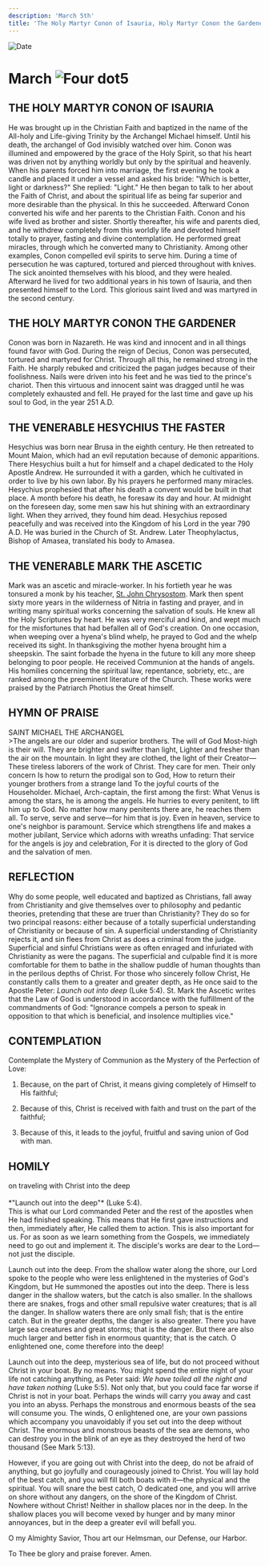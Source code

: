 ```yaml
---
description: 'March 5th'
title: 'The Holy Martyr Conon of Isauria, Holy Martyr Conon the Gardener, Venerable Hesychius the Faster, Venerable Mark the Ascetic'
---
```


<RunningHead />
<Image src="/title-imprint.png" height={68} width={50} alt="Date" className="title-imprint"/>

# <div id="date">March <Image className="four-dot" src="/four-dot.png" height={15} width={15} alt="Four dot" />5</div>

## THE HOLY MARTYR CONON OF ISAURIA

He was brought up in the Christian Faith and baptized in the name of the All-holy and Life-giving Trinity by the Archangel Michael himself. Until his death, the archangel of God invisibly watched over him. Conon was illumined and empowered by the grace of the Holy Spirit, so that his heart was driven not by anything worldly but only by the spiritual and heavenly. When his parents forced him into marriage, the first evening he took a candle and placed it under a vessel and asked his bride: "Which is better, light or darkness?" She replied: "Light." He then began to talk to her about the Faith of Christ, and about the spiritual life as being far superior and more desirable than the physical. In this he succeeded. Afterward Conon converted his wife and her parents to the Christian Faith. Conon and his wife lived as brother and sister. Shortly thereafter, his wife and parents died, and he withdrew completely from this worldly life and devoted himself totally to prayer, fasting and divine contemplation. He performed great miracles, through which he converted many to Christianity. Among other examples, Conon compelled evil spirits to serve him. During a time of persecution he was captured, tortured and pierced throughout with knives. The sick anointed themselves with his blood, and they were healed. Afterward he lived for two additional years in his town of Isauria, and then presented himself to the Lord. This glorious saint lived and was martyred in the second century.

## THE HOLY MARTYR CONON THE GARDENER

Conon was born in Nazareth. He was kind and innocent and in all things found favor with God. During the reign of Decius, Conon was persecuted, tortured and martyred for Christ. Through all this, he remained strong in the Faith. He sharply rebuked and criticized the pagan judges because of their foolishness. Nails were driven into his feet and he was tied to the prince's chariot. Then this virtuous and innocent saint was dragged until he was completely exhausted and fell. He prayed for the last time and gave up his soul to God, in the year 251 A.D.

## THE VENERABLE HESYCHIUS THE FASTER

Hesychius was born near Brusa in the eighth century. He then retreated to Mount Maion, which had an evil reputation because of demonic apparitions. There Hesychius built a hut for himself and a chapel dedicated to the Holy Apostle Andrew. He surrounded it with a garden, which he cultivated in order to live by his own labor. By his prayers he performed many miracles. Hesychius prophesied that after his death a convent would be built in that place. A month before his death, he foresaw its day and hour. At midnight on the foreseen day, some men saw his hut shining with an extraordinary light. When they arrived, they found him dead. Hesychius reposed peacefully and was received into the Kingdom of his Lord in the year 790 A.D. He was buried in the Church of St. Andrew. Later Theophylactus, Bishop of Amasea, translated his body to Amasea.

## THE VENERABLE MARK THE ASCETIC

Mark was an ascetic and miracle-worker. In his fortieth year he was tonsured a monk by his teacher, [St. John Chrysostom](/november/13th). Mark then spent sixty more years in the wilderness of Nitria in fasting and prayer, and in writing many spiritual works concerning the salvation of souls. He knew all the Holy Scriptures by heart. He was very merciful and kind, and wept much for the misfortunes that had befallen all of God's creation. On one occasion, when weeping over a hyena's blind whelp, he prayed to God and the whelp received its sight. In thanksgiving the mother hyena brought him a sheepskin. The saint forbade the hyena in the future to kill any more sheep belonging to poor people. He received Communion at the hands of angels. His homilies concerning the spiritual law, repentance, sobriety, etc., are ranked among the preeminent literature of the Church. These works were praised by the Patriarch Photius the Great himself.


## HYMN OF PRAISE
<div style={{textAlign:'center', color:'crimson', fontWeight:'bold'}}>
SAINT MICHAEL THE ARCHANGEL
</div>
>The angels are our older and superior brothers.  
The will of God Most-high is their will.  
They are brighter and swifter than light,  
Lighter and fresher than the air on the mountain.  
In light they are clothed, the light of their Creator—  
These tireless laborers of the work of Christ.  
They care for men.  Their only concern  
Is how to return the prodigal son to God,  
How to return their younger brothers from a strange land  
To the joyful courts of the Householder.  
Michael, Arch-captain, the first among the first:  
What Venus is among the stars, he is among the angels.  
He hurries to every penitent, to lift him up to God.  
No matter how many penitents there are, he reaches them all.  
To serve, serve and serve—for him that is joy.  
Even in heaven, service to one's neighbor is paramount.  
Service which strengthens life and makes a mother jubilant,  
Service which adorns with wreaths unfading:  
That service for the angels is joy and celebration,  
For it is directed to the glory of God and the salvation of men.  


## REFLECTION

Why do some people, well educated and baptized as Christians, fall away from Christianity and give themselves over to philosophy and pedantic theories, pretending that these are truer than Christianity? They do so for two principal reasons: either because of a totally superficial understanding of Christianity or because of sin. A superficial understanding of Christianity rejects it, and sin flees from Christ as does a criminal from the judge. Superficial and sinful Christians were as often enraged and infuriated with Christianity as were the pagans. The superficial and culpable find it is more comfortable for them to bathe in the shallow puddle of human thoughts than in the perilous depths of Christ. For those who sincerely follow Christ, He constantly calls them to a greater and greater depth, as He once said to the Apostle Peter: *Launch out into deep* (Luke 5:4). St. Mark the Ascetic writes that the Law of God is understood in accordance with the fulfillment of the commandments of God: "Ignorance compels a person to speak in opposition to that which is beneficial, and insolence multiplies vice."


## CONTEMPLATION

Contemplate the Mystery of Communion as the Mystery of the Perfection of Love:

1. Because, on the part of Christ, it means giving completely of Himself to His faithful;

2. Because of this, Christ is received with faith and trust on the part of the faithful;

3. Because of this, it leads to the joyful, fruitful and saving union of God with man.


## HOMILY
<div style={{textAlign:'center', color:'crimson', fontWeight:'bold'}}>
on traveling with Christ into the deep
</div><br />
<div style={{textAlign:'right'}}>
*"Launch out into the deep"* (Luke 5:4).
</div>
This is what our Lord commanded Peter and the rest of the apostles when He had finished speaking. This means that He first gave instructions and then, immediately after, He called them to action. This is also important for us. For as soon as we learn something from the Gospels, we immediately need to go out and implement it. The disciple's works are dear to the Lord—not just the disciple.

Launch out into the deep. From the shallow water along the shore, our Lord spoke to the people who were less enlightened in the mysteries of God's Kingdom, but He summoned the apostles out into the deep. There is less danger in the shallow waters, but the catch is also smaller. In the shallows there are snakes, frogs and other small repulsive water creatures; that is all the danger. In shallow waters there are only small fish; that is the entire catch. But in the greater depths, the danger is also greater. There you have large sea creatures and great storms; that is the danger. But there are also much larger and better fish in enormous quantity; that is the catch. O enlightened one, come therefore into the deep!

Launch out into the deep, mysterious sea of life, but do not proceed without Christ in your boat. By no means. You might spend the entire night of your life not catching anything, as Peter said: *We have toiled all the night and have taken nothing* (Luke 5:5). Not only that, but you could face far worse if Christ is not in your boat. Perhaps the winds will carry you away and cast you into an abyss. Perhaps the monstrous and enormous beasts of the sea will consume you. The winds, O enlightened one, are your own passions which accompany you unavoidably if you set out into the deep without Christ. The enormous and monstrous beasts of the sea are demons, who can destroy you in the blink of an eye as they destroyed the herd of two thousand (See Mark 5:13).

However, if you are going out with Christ into the deep, do not be afraid of anything, but go joyfully and courageously joined to Christ. You will lay hold of the best catch, and you will fill both boats with it—the physical and the spiritual. You will snare the best catch, O dedicated one, and you will arrive on shore without any dangers, on the shore of the Kingdom of Christ. Nowhere without Christ! Neither in shallow places nor in the deep. In the shallow places you will become vexed by hunger and by many minor annoyances, but in the deep a greater evil will befall you.

O my Almighty Savior, Thou art our Helmsman, our Defense, our Harbor.

To Thee be glory and praise forever. Amen.

